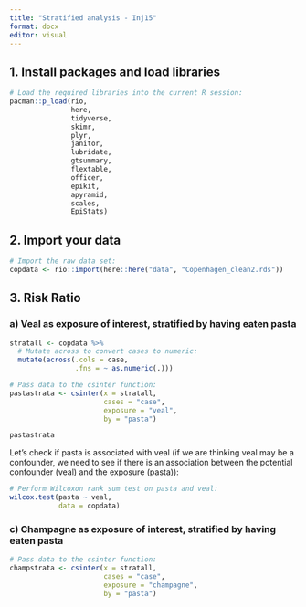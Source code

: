 ---
title: "Stratified analysis - Inj15"
format: docx
editor: visual
---

## 1. Install packages and load libraries

```{r}
# Load the required libraries into the current R session:
pacman::p_load(rio, 
               here, 
               tidyverse, 
               skimr,
               plyr,
               janitor,
               lubridate,
               gtsummary, 
               flextable,
               officer,
               epikit, 
               apyramid, 
               scales,
               EpiStats)
```

## 2. Import your data

```{r, Import_data}
# Import the raw data set: 
copdata <- rio::import(here::here("data", "Copenhagen_clean2.rds"))
```

## 3. Risk Ratio

### a) Veal as exposure of interest, stratified by having eaten pasta

```{r}
stratall <- copdata %>% 
  # Mutate across to convert cases to numeric:
  mutate(across(.cols = case, 
                .fns = ~ as.numeric(.)))

# Pass data to the csinter function:
pastastrata <- csinter(x = stratall, 
                       cases = "case", 
                       exposure = "veal", 
                       by = "pasta")

pastastrata
```

Let's check if pasta is associated with veal (if we are thinking veal may be a confounder, we need to see if there is an association between the potential confounder (veal) and the exposure (pasta)):

```{r}
# Perform Wilcoxon rank sum test on pasta and veal:
wilcox.test(pasta ~ veal, 
            data = copdata)
```

### c) Champagne as exposure of interest, stratified by having eaten pasta

```{r}
# Pass data to the csinter function:
champstrata <- csinter(x = stratall, 
                       cases = "case", 
                       exposure = "champagne", 
                       by = "pasta")
```
